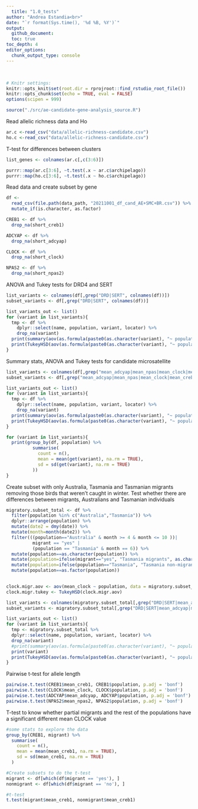 ```yaml
---
  title: "1.0_tests"
author: "Andrea Estandia<br>"
date: "`r format(Sys.time(), '%d %B, %Y')`"
output:
  github_document:
  toc: true
toc_depth: 4
editor_options:
  chunk_output_type: console
---
```

  <br>
  
```r
# Knitr settings: 
knitr::opts_knit$set(root.dir = rprojroot::find_rstudio_root_file())
knitr::opts_chunk$set(echo = TRUE, eval = FALSE)
options(scipen = 999)
```

```r
source("./src/ae-candidate-gene-analysis_source.R")
```

Read allelic richness data and Ho
```r
ar.c <-read_csv("data/allelic-richness-candidate.csv")
ho.c <-read_csv("data/allelic-richness-candidate.csv")
```

T-test for differences between clusters
```r
list_genes <- colnames(ar.c[,c(3:6)])

purrr::map(ar.c[3:6], ~t.test(.x ~ ar.c$archipelago))
purrr::map(ho.c[3:6], ~t.test(.x ~ ho.c$archipelago))
```

Read data and create subset by gene

```r
df <-
  read_csv(file.path(data_path, "20211001_df_cand_AE+SMC+BR.csv")) %>%
  mutate_if(is.character, as.factor)

CREB1 <- df %>%
  drop_na(short_creb1)

ADCYAP <- df %>%
  drop_na(short_adcyap)

CLOCK <- df %>%
  drop_na(short_clock)

NPAS2 <- df %>%
  drop_na(short_npas2)
```

ANOVA and Tukey tests for DRD4 and SERT
```r
list_variants <- colnames(df[,grep("DRD|SERT", colnames(df))])
subset_variants <- df[,grep("DRD|SERT", colnames(df))]

list_variants_out <- list()
for (variant in list_variants){
  tmp <- df %>%
    dplyr::select(name, population, variant, locator) %>%
    drop_na(variant)
  print(summary(aov(as.formula(paste0(as.character(variant), "~ population")), data = tmp)))
  print(TukeyHSD(aov(as.formula(paste0(as.character(variant), "~ population")), data = tmp)))
}
```

Summary stats, ANOVA and Tukey tests for candidate microsatellite
```r
list_variants <- colnames(df[,grep("mean_adcyap|mean_npas|mean_clock|mean_creb", colnames(df))])
subset_variants <- df[,grep("mean_adcyap|mean_npas|mean_clock|mean_creb", colnames(df))]

list_variants_out <- list()
for (variant in list_variants){
  tmp <- df %>%
    dplyr::select(name, population, variant, locator) %>%
    drop_na(variant)
  print(summary(aov(as.formula(paste0(as.character(variant), "~ population")), data = tmp)))
  print(TukeyHSD(aov(as.formula(paste0(as.character(variant), "~ population")), data = tmp)))
}

for (variant in list_variants){
  print(group_by(df, population) %>%
          summarise(
            count = n(),
            mean = mean(get(variant), na.rm = TRUE),
            sd = sd(get(variant), na.rm = TRUE)
          ))
}
```

Create subset with only Australia, Tasmania and Tasmanian migrants removing those birds that weren't caught in winter. Test whether there are differences between migrants, Australians and Tasmanian individuals
```r
migratory.subset_total <- df %>%
  filter(population %in% c("Australia","Tasmania")) %>%
  dplyr::arrange(population) %>%
  mutate(date2 = dmy(date)) %>% 
  mutate(month=month(date2)) %>% 
  filter(((population=="Australia" & month >= 4 & month <= 10 ))|
          migrant == "yes" |
          (population == "Tasmania" & month == 6)) %>% 
  mutate(population==as.character(population)) %>% 
  mutate(population=ifelse(migrant=="yes", "Tasmania migrants", as.character(population))) %>% 
  mutate(population=ifelse(population=="Tasmania", "Tasmania non-migrants", population)) %>% 
  mutate(population==as.factor(population))
   

clock.migr.aov <- aov(mean_clock ~ population, data = migratory.subset_total)
clock.migr.tukey <- TukeyHSD(clock.migr.aov)

list_variants <- colnames(migratory.subset_total[,grep("DRD|SERT|mean_adcyap|mean_clock|mean_creb1|mean_npas2", colnames(migratory.subset_total))])
subset_variants <- migratory.subset_total[,grep("DRD|SERT|mean_adcyap|mean_clock|mean_creb1|mean_npas2", colnames(migratory.subset_total))]

list_variants_out <- list()
for (variant in list_variants){
  tmp <- migratory.subset_total %>%
  dplyr::select(name, population, variant, locator) %>%
  drop_na(variant)
  #print(summary(aov(as.formula(paste0(as.character(variant), "~ population")), data = tmp)))
  print(variant)
  print(TukeyHSD(aov(as.formula(paste0(as.character(variant), "~ population")), data = tmp)))
}
```

Pairwise t-test for allele length

```r
pairwise.t.test(CREB1$mean_creb1, CREB1$population, p.adj = 'bonf')
pairwise.t.test(CLOCK$mean_clock, CLOCK$population, p.adj = 'bonf')
pairwise.t.test(ADCYAP$mean_adcyap, ADCYAP$population, p.adj = 'bonf')
pairwise.t.test(NPAS2$mean_npas2, NPAS2$population, p.adj = 'bonf')
```

T-test to know whether partial migrants and the rest of the populations have a significant different mean CLOCK value
```r
#some stats to explore the data
group_by(CREB1, migrant) %>%
  summarise(
    count = n(),
    mean = mean(mean_creb1, na.rm = TRUE),
    sd = sd(mean_creb1, na.rm = TRUE)
  )

#Create subsets to do the t-test
migrant <- df[which(df$migrant == 'yes'), ]
nonmigrant <- df[which(df$migrant == 'no'), ]

#t-test
t.test(migrant$mean_creb1, nonmigrant$mean_creb1)
```